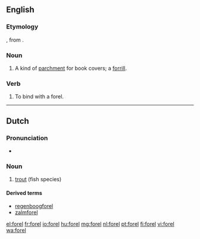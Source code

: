 ==English==

===Etymology===
{{etyl|enm|en}} {{term|forel|lang=enm||case, sheath}}, from {{etyl|fro|en}}.

===Noun===
{{en-noun|?}}

# A kind of [[parchment]] for book covers; a [[forrill]].

===Verb===
{{en-verb|forel|l|ing}}

# To bind with a forel.
#: {{rfquotek|Fuller}}

{{Webster 1913}}

----

==Dutch==
{{wikipedia|lang=nl}}

===Pronunciation===
* {{audio|nl-forel.ogg|forel}}

===Noun===
{{nl-noun|m|forellen|forelletje}}

# [[trout]] (fish species)

====Derived terms====
* [[regenboogforel]]
* [[zalmforel]]

[[el:forel]]
[[fr:forel]]
[[io:forel]]
[[hu:forel]]
[[mg:forel]]
[[nl:forel]]
[[pt:forel]]
[[fi:forel]]
[[vi:forel]]
[[wa:forel]]